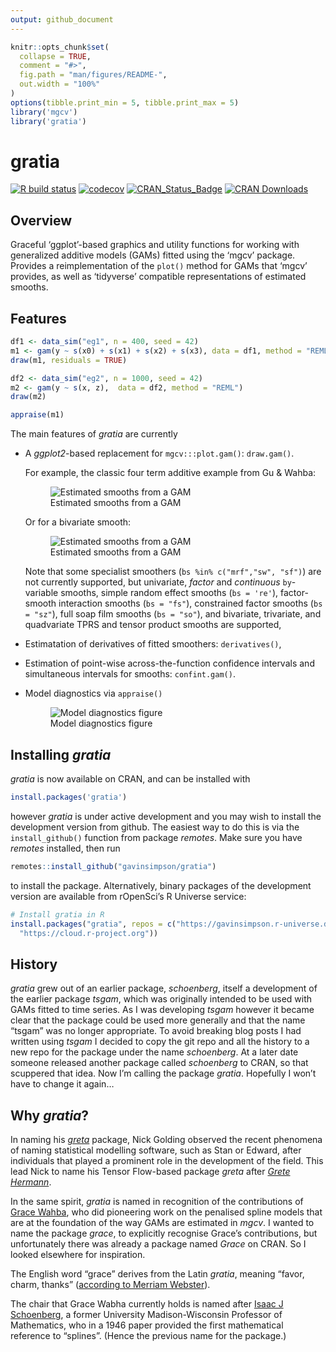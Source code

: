 ```yaml
---
output: github_document
---
```


<!-- README.md is generated from README.Rmd. Please edit that file -->

```r
knitr::opts_chunk$set(
  collapse = TRUE,
  comment = "#>",
  fig.path = "man/figures/README-",
  out.width = "100%"
)
options(tibble.print_min = 5, tibble.print_max = 5)
library('mgcv')
library('gratia')
```

# gratia

<!-- badges: start -->
[![R build status](https://github.com/gavinsimpson/gratia/workflows/R-CMD-check/badge.svg)](https://github.com/gavinsimpson/gratia/actions)
[![codecov](https://codecov.io/gh/gavinsimpson/gratia/branch/main/graph/badge.svg?token=GG5NQfgRFu)](https://app.codecov.io/gh/gavinsimpson/gratia)
[![CRAN\_Status\_Badge](https://www.r-pkg.org/badges/version/gratia)](https://cran.r-project.org/package=gratia)
[![CRAN Downloads](https://cranlogs.r-pkg.org/badges/grand-total/gratia)](https://cran.r-project.org/package=gratia)
<!-- badges: end -->

## Overview

Graceful 'ggplot'-based graphics and utility functions for working with
generalized additive models (GAMs) fitted using the 'mgcv' package. Provides a
reimplementation of the `plot()` method for GAMs that 'mgcv' provides, as well
as 'tidyverse' compatible representations of estimated smooths.

## Features

```r
df1 <- data_sim("eg1", n = 400, seed = 42)
m1 <- gam(y ~ s(x0) + s(x1) + s(x2) + s(x3), data = df1, method = "REML")
draw(m1, residuals = TRUE)
```

```r
df2 <- data_sim("eg2", n = 1000, seed = 42)
m2 <- gam(y ~ s(x, z),  data = df2, method = "REML")
draw(m2)
```

```r
appraise(m1)
```

The main features of *gratia* are currently

* A *ggplot2*-based replacement for `mgcv:::plot.gam()`: `draw.gam()`.

    For example, the classic four term additive example from Gu & Wahba:
	
	![Estimated smooths from a GAM](man/figures/README-draw-gam-figure-1.png)

    Or for a bivariate smooth:
    
    ![Estimated smooths from a GAM](man/figures/README-draw-gam-figure-2d-1.png)

    Note that some specialist smoothers (`bs %in% c("mrf","sw", "sf")`) are not
    currently supported, but univariate, *factor* and *continuous* `by`-variable
    smooths, simple random effect smooths (`bs = 're'`), factor-smooth
    interaction smooths (`bs = "fs"`), constrained factor smooths (`bs = "sz"`),
    full soap film smooths (`bs = "so"`), and bivariate, trivariate, and
    quadvariate TPRS and tensor product smooths are supported,

* Estimatation of derivatives of fitted smoothers: `derivatives()`,

* Estimation of point-wise across-the-function confidence intervals and
  simultaneous intervals for smooths: `confint.gam()`.

* Model diagnostics via `appraise()`

    ![Model diagnostics figure](man/figures/README-appraise-figure-1.png)

## Installing *gratia*

*gratia* is now available on CRAN, and can be installed with

```r
install.packages('gratia')
```

however *gratia* is under active development and you may wish to install the
development version from github. The easiest way to do this is via the
`install_github()` function from package *remotes*. Make sure you have
*remotes* installed, then run

```r
remotes::install_github("gavinsimpson/gratia")
```

to install the package. Alternatively, binary packages of the development
version are available from rOpenSci's R Universe service:

```r
# Install gratia in R
install.packages("gratia", repos = c("https://gavinsimpson.r-universe.dev",
  "https://cloud.r-project.org"))
```

## History

*gratia* grew out of an earlier package, *schoenberg*, itself a development of
the earlier package *tsgam*, which was originally intended to be used with GAMs
fitted to time series. As I was developing *tsgam* however it became clear that
the package could be used more generally and that the name "tsgam" was no longer
appropriate. To avoid breaking blog posts I had written using *tsgam* I decided
to copy the git repo and all the history to a new repo for the package under the
name *schoenberg*. At a later date someone released another package called
*schoenberg* to CRAN, so that scuppered that idea. Now I'm calling the package
*gratia*. Hopefully I won't have to change it again&hellip;

## Why *gratia*?

In naming his [*greta*](https://github.com/greta-dev/greta) package, Nick
Golding observed the recent phenomena of naming statistical modelling software,
such as Stan or Edward, after individuals that played a prominent role in the
development of the field. This lead Nick to name his Tensor Flow-based package
*greta* after [*Grete Hermann*](https://greta-stats.org/articles/webpages/why_greta.html).

In the same spirit, *gratia* is named in recognition of the contributions of
[Grace Wahba](https://en.wikipedia.org/wiki/Grace_Wahba), who did pioneering
work on the penalised spline models that are at the foundation of the way GAMs
are estimated in *mgcv*. I wanted to name the package *grace*, to explicitly
recognise Grace's contributions, but unfortunately there was already a package
named *Grace* on CRAN. So I looked elsewhere for inspiration.

The English word "grace" derives from the Latin *gratia*, meaning "favor, charm,
thanks" ([according to Merriam Webster](https://www.merriam-webster.com/dictionary/grace)).

The chair that Grace Wabha currently holds is named after 
[Isaac J Schoenberg](https://en.wikipedia.org/wiki/Isaac_Jacob_Schoenberg), a
former University Madison-Wisconsin Professor of Mathematics, who in a 1946
paper provided the first mathematical reference to "splines". (Hence the
previous name for the package.)
